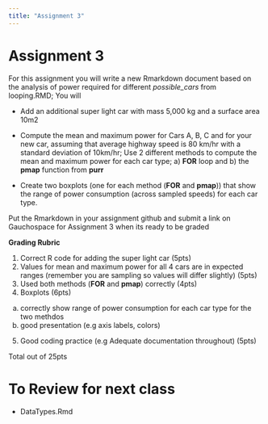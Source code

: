 ```yaml
---
title: "Assignment 3"
---
```



# Assignment 3

For this assignment you will write a new Rmarkdown document based on the analysis of power required for different *possible_cars* from looping.RMD; You will

* Add an additional super light car with mass 5,000 kg and a surface area 10m2

* Compute the mean and maximum power for Cars A, B, C and for your new car, assuming that average highway speed is 80 km/hr with a standard deviation of 10km/hr;  Use 2 different methods to compute the mean and maximum power for each car type; a) **FOR** loop and b) the **pmap** function from **purr**

* Create two boxplots (one for each method (**FOR** and **pmap**)) that show the range of power consumption (across sampled speeds) for each car type.

Put the Rmarkdown in your assignment github and submit a link on Gauchospace for Assignment 3 when its ready to be graded

**Grading Rubric**

1. Correct R code for adding the super light car (5pts)
2. Values for mean and maximum power for all 4 cars are in expected ranges (remember you are sampling so values will differ slightly) (5pts)
3. Used both methods (**FOR** and **pmap**) correctly (4pts)
4. Boxplots (6pts)
  a) correctly show range of power consumption for each car type for the two methdos
  b) good presentation (e.g axis labels, colors)
5. Good coding practice (e.g Adequate documentation throughout) (5pts)

Total out of 25pts



# To Review for next class

* DataTypes.Rmd

